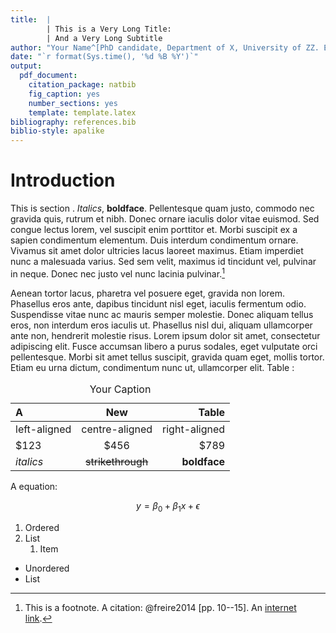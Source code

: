```yaml
---
title:  |
        | This is a Very Long Title:
        | And a Very Long Subtitle
author: "Your Name^[PhD candidate, Department of X, University of ZZ. Email address: [your@email.com](mailto:your@email.com). I would like to thank ... for their helpful comments and suggestions. The usual disclaimer applies.  All data, code and information required to replicate this study are available at the following web address: <https://github.com/danilofreire/rmarkdown-article-template>.]"
date: "`r format(Sys.time(), '%d %B %Y')`"
output:
  pdf_document:
    citation_package: natbib
    fig_caption: yes
    number_sections: yes
    template: template.latex
bibliography: references.bib
biblio-style: apalike
---
```


\doublespacing

\begin{abstract}

Lorem ipsum dolor sit amet, consectetur adipiscing elit. Curabitur vitae blandit ligula. Phasellus quis elit venenatis, suscipit lacus sed, pellentesque risus. Proin vitae sapien id enim ultrices pretium ac eget risus. Curabitur eget elit feugiat, congue orci sit amet, porttitor libero. Vestibulum volutpat mauris tellus. Proin accumsan, velit ut feugiat pulvinar, augue urna iaculis magna, et iaculis mi nunc vitae justo. Nulla enim dui, elementum sit amet pharetra quis, tempus vitae nisl.

\vspace{.5cm}
\textbf{Keywords}: latex; rmarkdown; rstudio; template

\vspace{.5cm}
\textbf{JEL Codes}: D710; K420; Z00

\end{abstract}

\newpage

# Introduction\label{intro}

\setlength{\parindent}{1cm}
\setlength{\parskip}{0pt}

This is section \ref{intro}. *Italics*, **boldface**. Pellentesque quam justo, commodo nec gravida quis, rutrum et nibh. Donec ornare iaculis dolor vitae euismod. Sed congue lectus lorem, vel suscipit enim porttitor et. Morbi suscipit ex a sapien condimentum elementum. Duis interdum condimentum ornare. Vivamus sit amet dolor ultricies lacus laoreet maximus. Etiam imperdiet nunc a malesuada varius. Sed sem velit, maximus id tincidunt vel, pulvinar in neque. Donec nec justo vel nunc lacinia pulvinar.[^fn-1]

[^fn-1]: This is a footnote. A citation: @freire2014 [pp. 10--15]. An [internet link](http://github.com/danilofreire).

Aenean tortor lacus, pharetra vel posuere eget, gravida non lorem. Phasellus eros ante, dapibus tincidunt nisl eget, iaculis fermentum odio. Suspendisse vitae nunc ac mauris semper molestie. Donec aliquam tellus eros, non interdum eros iaculis ut. Phasellus nisl dui, aliquam ullamcorper ante non, hendrerit molestie risus. Lorem ipsum dolor sit amet, consectetur adipiscing elit. Fusce accumsan libero a purus sodales, eget vulputate orci pellentesque. Morbi sit amet tellus suscipit, gravida quam eget, mollis tortor. Etiam eu urna dictum, condimentum nunc ut, ullamcorper elit. Table \ref{tab:tab1}:

\vspace{.5cm}

| A            | New              | Table          |
|:-------------|:----------------:|---------------:|
|left-aligned  |centre-aligned    |right-aligned   |
|$123          |$456              |$789            |
|*italics*     |~~strikethrough~~ |**boldface**    |

Table: Your Caption\label{tab:tab1}

A \LaTeX \hspace{.005cm} equation: 

$$ y = \beta_{0} + \beta_{1} x + \epsilon $$

1. Ordered
2. List
    1. Item

* Unordered
* List

\newpage
\setlength{\parindent}{0cm}
\setlength{\parskip}{6pt}